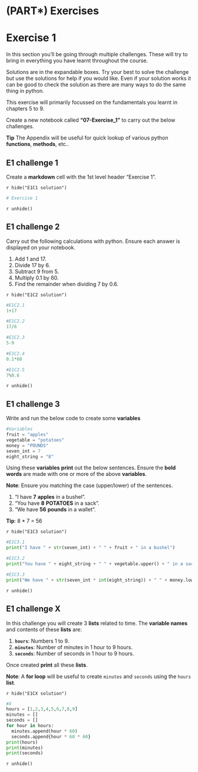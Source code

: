 # (PART\*) Exercises {-}

# Exercise 1

In this section you'll be going through multiple challenges.
These will try to bring in everything you have learnt throughout the course.

Solutions are in the expandable boxes. Try your best to solve the challenge but use the solutions for help if you would like. Even if your solution works it can be good to check the solution as there are many ways to do the same thing in python.

This exercise will primarily focussed on the fundamentals you learnt in chapters 5 to 9.

Create a new notebook called __"07-Exercise_1"__ to carry out the below challenges.

__Tip__ The Appendix will be useful for quick lookup of various python __functions__, __methods__, etc..

## E1 challenge 1

Create a __markdown__ cell with the 1st level header "Exercise 1".

`r hide("E1C1 solution")`
```python
# Exercise 1
```
`r unhide()`

## E1 challenge 2

Carry out the following calculations with python.
Ensure each answer is displayed on your notebook.

1. Add 1 and 17.
2. Divide 17 by 6.
3. Subtract 9 from 5.
4. Multiply 0.1 by 60.
5. Find the remainder when dividing 7 by 0.6.

`r hide("E1C2 solution")`
```python
#E1C2.1
1+17
```
```python
#E1C2.2
17/6
```
```python
#E1C2.3
5-9
```
```python
#E1C2.4
0.1*60
```
```python
#E1C2.5
7%0.6
```
`r unhide()`

## E1 challenge 3

Write and run the below code to create some __variables__

```python
#Variables
fruit = "apples"
vegetable = "potatoes"
money = "POUNDS"
seven_int = 7
eight_string = "8"
```

Using these __variables__ __print__ out the below sentences. Ensure the __bold words__ are made with one or more of the above __variables__.

__Note__: Ensure you matching the case (upper/lower) of the sentences.

1. "I have __7__ __apples__ in a bushel".
2. "You have __8__ __POTATOES__ in a sack".
3. "We have __56__ __pounds__ in a wallet".

__Tip__: 8 * 7 = 56

`r hide("E1C3 solution")`
```python
#E1C3.1
print("I have " + str(seven_int) + " " + fruit + " in a bushel")
```
```python
#E1C3.2
print("You have " + eight_string + " " + vegetable.upper() + " in a sack")
```
```python
#E1C3.3
print("We have " + str(seven_int * int(eight_string)) + " " + money.lower() + " in a wallet")
```
`r unhide()`

## E1 challenge X

In this challenge you will create 3 __lists__ related to time.
The __variable names__ and contents of these __lists__ are:

1. __`hours`__: Numbers 1 to 9.
2. __`minutes`__: Number of minutes in 1 hour to 9 hours.
3. __`seconds`__: Number of seconds in 1 hour to 9 hours.

Once created __print__ all these __lists__.

__Note__: A __for loop__ will be useful to create `minutes` and `seconds` using the `hours` __list__.

`r hide("E1CX solution")`
```python
#X
hours = [1,2,3,4,5,6,7,8,9]
minutes = []
seconds = []
for hour in hours:
  minutes.append(hour * 60)
  seconds.append{hour * 60 * 60}
print(hours)
print(minutes)
print(seconds)
```
`r unhide()`